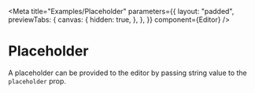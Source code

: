 
<Meta
  title="Examples/Placeholder"
  parameters={{
    layout: "padded",
    previewTabs: {
      canvas: {
        hidden: true,
      },
    },
  }}
  component={Editor}
/>

# Placeholder

A placeholder can be provided to the editor by passing string value to the
`placeholder` prop.

<Canvas>
  <Story name="Placeholder">
    <Editor placeholder="Input text here" />
  </Story>
</Canvas>
